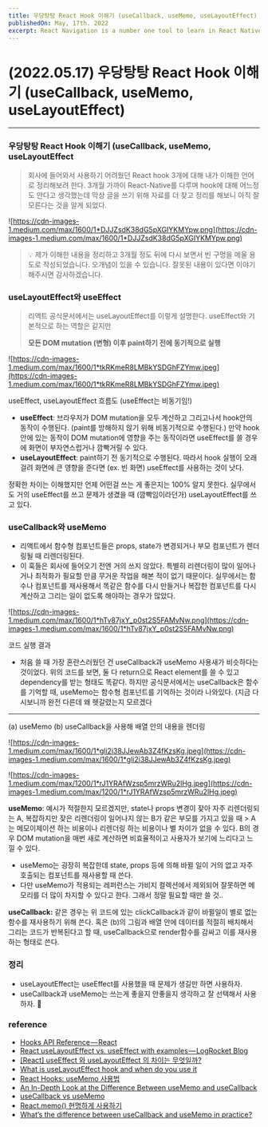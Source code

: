 ```yaml
---
title: 우당탕탕 React Hook 이해기 (useCallback, useMemo, useLayoutEffect)
publishedOn: May, 17th. 2022
excerpt: React Navigation is a number one tool to learn in React Native. You would always use them; these are some of the best practices in using React Navigation
---
```



<Meta title="우당탕탕 React Hook 이해기 (useCallback, useMemo, useLayoutEffect)" />

# (2022.05.17) 우당탕탕 React Hook 이해기 (useCallback, useMemo, useLayoutEffect)

---

### 우당탕탕 React Hook 이해기 (useCallback, useMemo, useLayoutEffect

> 회사에 들어와서 사용하기 어려웠던 React hook 3개에 대해 내가 이해한 언어로 정리해보려 한다. 3개월 가까이 React-Native를 다루며 hook에 대해 어느정도 안다고 생각했는데 막상 글을 쓰기 위해 자료를 더 찾고 정리를 해보니 아직 잘 모른다는 것을 알게 되었다.
> 

![https://cdn-images-1.medium.com/max/1600/1*DJJZsdK38dG5pXGIYKMYpw.png](https://cdn-images-1.medium.com/max/1600/1*DJJZsdK38dG5pXGIYKMYpw.png)

> 💡 제가 이해한 내용을 정리하고 3개월 정도 뒤에 다시 보면서 빈 구멍을 메울 용도로 작성되었습니다. 오개념이 있을 수 있습니다. 잘못된 내용이 있다면 이야기해주시면 감사하겠습니다.
> 

### useLayoutEffect와 useEffect

> 리액트 공식문서에서는 useLayoutEffect를 이렇게 설명한다. useEffect와 기본적으로 하는 역할은 같지만
> 
> 
> **모든 DOM mutation (변형) 이후 paint하기 전에 동기적으로 실행**
> 

![https://cdn-images-1.medium.com/max/1600/1*tkRKmeR8LMBkYSDGhFZYmw.jpeg](https://cdn-images-1.medium.com/max/1600/1*tkRKmeR8LMBkYSDGhFZYmw.jpeg)

useEffect, useLayoutEffect 흐름도 (useEffect는 비동기임!)

- **useEffect**: 브라우저가 DOM mutation을 모두 계산하고 그리고나서 hook안의 동작이 수행된다. (paint를 방해하지 않기 위해 비동기적으로 수행된다.) 만약 hook 안에 있는 동작이 DOM mutation에 영향을 주는 동작이라면 useEffect를 쓸 경우에 화면이 부자연스럽거나 깜빡거릴 수 있다.
- **useLayoutEffect**: paint하기 전 동기적으로 수행된다. 따라서 hook 실행이 오래 걸려 화면에 큰 영향을 준다면 (ex. 빈 화면) useEffect를 사용하는 것이 낫다.

정확한 차이는 이해했지만 언제 어떤걸 쓰는 게 좋은지는 100% 알지 못한다. 실무에서도 거의 useEffect를 쓰고 문제가 생겼을 때 (깜빡임이라던가) useLayoutEffect를 쓰고 있다.

### useCallback와 useMemo

- 리액트에서 함수형 컴포넌트들은 props, state가 변경되거나 부모 컴포넌트가 렌더링될 때 리렌더링된다.
- 이 훅들은 회사에 들어오기 전엔 거의 쓰지 않았다. 특별히 리렌더링이 많이 일어나거나 최적화가 필요할 만큼 무거운 작업을 해본 적이 없기 때문이다. 실무에서는 함수나 컴포넌트를 재사용해서 똑같은 함수를 다시 만들거나 복잡한 컴포넌트를 다시 계산하고 그리는 일이 없도록 해야하는 경우가 많았다.

![https://cdn-images-1.medium.com/max/1600/1*hTv87jxY_p0st2S5FAMvNw.png](https://cdn-images-1.medium.com/max/1600/1*hTv87jxY_p0st2S5FAMvNw.png)

코드 실행 결과

- 처음 쓸 때 가장 혼란스러웠던 건 useCallback과 useMemo 사용새가 비슷하다는 것이었다. 위의 코드를 보면, 둘 다 return으로 React element를 쓸 수 있고 dependency를 받는 형태도 똑같다. 하지만 공식문서에서는 useCallback은 함수를 기억할 때, useMemo는 함수형 컴포넌트를 기억하는 것이라 나와있다. (지금 다시보니까 완전 다른데 왜 헷갈렸는지 모르겠다

---

(a) useMemo (b) useCallback을 사용해 배열 안의 내용을 렌더링

![https://cdn-images-1.medium.com/max/1600/1*gli2i38JJewAb3Z4fKzsKg.jpeg](https://cdn-images-1.medium.com/max/1600/1*gli2i38JJewAb3Z4fKzsKg.jpeg)

![https://cdn-images-1.medium.com/max/1200/1*rJ1YRAfWzsp5mrzWRu2lHg.jpeg](https://cdn-images-1.medium.com/max/1200/1*rJ1YRAfWzsp5mrzWRu2lHg.jpeg)

**useMemo**: 예시가 적절한지 모르겠지만, state나 props 변경이 잦아 자주 리렌더링되는 A, 복잡하지만 잦은 리렌더링이 일어나지 않는 B가 같은 부모를 가지고 있을 때 > A는 메모이제이션 하는 비용이나 리렌더링 하는 비용이나 별 차이가 없을 수 있다. B의 경우 DOM mutation을 매번 새로 계산하면 비효율적이고 사용자가 보기에 느리다고 느낄 수 있다.

- useMemo는 굉장히 복잡한데 state, props 등에 의해 바뀔 일이 거의 없고 자주 호출되는 컴포넌트를 재사용할 때 쓴다.
- 다만 useMemo가 적용되는 레퍼런스는 가비지 컬렉션에서 제외되어 잘못하면 메모리를 더 많이 차지할 수 있다고 한다. 그래서 정말 필요할 때만 쓸 것..

**useCallback:** 같은 경우는 위 코드에 있는 clickCallback과 같이 바뀔일이 별로 없는 함수를 재사용하기 위해 쓴다. 혹은 (b)의 그림과 배열 안에 데이터를 적절히 배치해서 그리는 코드가 반복된다고 할 때, useCallback으로 render함수를 감싸고 이를 재사용하는 형태로 쓴다.

### 정리

- useLayoutEffect는 useEffect를 사용했을 때 문제가 생길만 하면 사용하자.
- useCallback과 useMemo는 쓰는게 좋을지 안좋을지 생각하고 잘 선택해서 사용하자. 🥲

### reference

- [Hooks API Reference — React](https://reactjs.org/docs/hooks-reference.html#uselayouteffect)
- [React useLayoutEffect vs. useEffect with examples — LogRocket Blog](https://blog.logrocket.com/useeffect-vs-uselayouteffect-examples/)
- [[React] useEffect 와 useLayoutEffect 의 차이는 무엇일까?](https://medium.com/@jnso5072/react-useeffect-%EC%99%80-uselayouteffect-%EC%9D%98-%EC%B0%A8%EC%9D%B4%EB%8A%94-%EB%AC%B4%EC%97%87%EC%9D%BC%EA%B9%8C-e1a13adf1cd5)
- [What is useLayoutEffect hook and when do you use it](https://dev.to/nibble/what-is-uselayouteffect-hook-and-when-do-you-use-it-3lan)
- [React Hooks: useMemo 사용법](https://www.daleseo.com/react-hooks-use-memo/)
- [An In-Depth Look at the Difference Between useMemo and useCallback](https://procoders.tech/blog/difference-between-usememo-and-usecallback/)
- [useCallback vs useMemo](https://medium.com/@jan.hesters/usecallback-vs-usememo-c23ad1dc60)
- [React.memo() 현명하게 사용하기](https://ui.toast.com/weekly-pick/ko_20190731)
- [What’s the difference between useCallback and useMemo in practice?](https://stackoverflow.com/questions/54963248/whats-the-difference-between-usecallback-and-usememo-in-practice)
